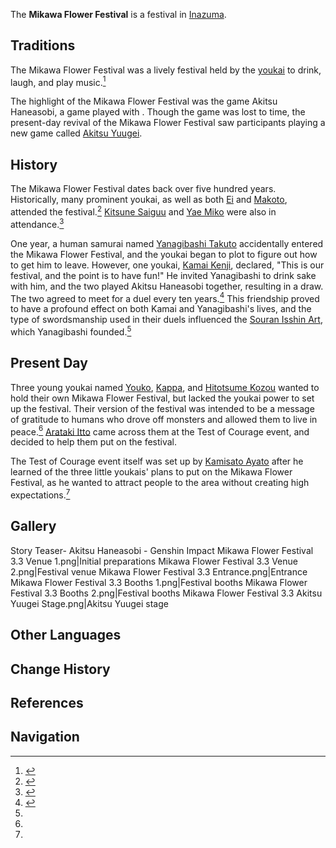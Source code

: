 {{Stub|add trivia/etymology/real cultural parallels if applicable}}
{{Terminology Infobox
|image        = Mikawa Flower Festival.png
|type         = Festivals
|type2        = Inazuma Culture
}}
The '''Mikawa Flower Festival''' is a festival in [[Inazuma]].

==Traditions==
The Mikawa Flower Festival was a lively festival held by the [[youkai]] to drink, laugh, and play music.<ref name="ToC">{{Ref/Quest|Test of Courage (Event Quest)}}</ref>

The highlight of the Mikawa Flower Festival was the game Akitsu Haneasobi, a game played with {{w|hagoita}}. Though the game was lost to time, the present-day revival of the Mikawa Flower Festival saw participants playing a new game called [[Akitsu Yuugei]].

==History==
The Mikawa Flower Festival dates back over five hundred years. Historically, many prominent youkai, as well as both [[Ei]] and [[Makoto]], attended the festival.<ref name="ToC">{{Ref/Quest|Test of Courage (Event Quest)}}</ref> [[Kitsune Saiguu]] and [[Yae Miko]] were also in attendance.<ref name="CoL">{{Ref/Quest|The Currents of Life}}</ref>

One year, a human samurai named [[Yanagibashi Takuto]] accidentally entered the Mikawa Flower Festival, and the youkai began to plot to figure out how to get him to leave. However, one youkai, [[Kamai Kenji]], declared, "This is our festival, and the point is to have fun!" He invited Yanagibashi to drink sake with him, and the two played Akitsu Haneasobi together, resulting in a draw. The two agreed to meet for a duel every ten years.<ref name="HT">{{Ref/Quest|Haunted Tales}}</ref> This friendship proved to have a profound effect on both Kamai and Yanagibashi's lives, and the type of swordsmanship used in their duels influenced the [[Souran Isshin Art]], which Yanagibashi founded.<ref name="CoL" />

==Present Day==
Three young youkai named [[Youko]], [[Kappa]], and [[Hitotsume Kozou]] wanted to hold their own Mikawa Flower Festival, but lacked the youkai power to set up the festival. Their version of the festival was intended to be a message of gratitude to humans who drove off monsters and allowed them to live in peace.<ref name="ToC" /> [[Arataki Itto]] came across them at the Test of Courage event, and decided to help them put on the festival.

The Test of Courage event itself was set up by [[Kamisato Ayato]] after he learned of the three little youkais' plans to put on the Mikawa Flower Festival, as he wanted to attract people to the area without creating high expectations.<ref name="CoL" />
<!--
==Trivia==
-->
==Gallery==
<gallery>
Story Teaser- Akitsu Haneasobi - Genshin Impact
Mikawa Flower Festival 3.3 Venue 1.png|Initial preparations
Mikawa Flower Festival 3.3 Venue 2.png|Festival venue
Mikawa Flower Festival 3.3 Entrance.png|Entrance
Mikawa Flower Festival 3.3 Booths 1.png|Festival booths
Mikawa Flower Festival 3.3 Booths 2.png|Festival booths
Mikawa Flower Festival 3.3 Akitsu Yuugei Stage.png|Akitsu Yuugei stage
</gallery>

==Other Languages==
{{Other Languages
|en      = Mikawa Flower Festival
|zhs     = 三川花祭
|zhs_rm  = Sānchuān Huājì
|zht     = 三川花祭
|zht_rm  = Sānchuān Huājì
|zh_tl   = Three-Rivers Flower Festival
|ja      = 三川花祭
|ja_rm   = Sansen Hanamatsuri<ref>{{Ref/Quest|Test of Courage (Event Quest)|note=Japanese Voice-Over}}</ref>
|ja_tl   = Three-Rivers Flower Festival
|ja_note = '''Hanamatsuri''' {{Lang|ja=花祭|ja_rm=Hanamatsuri|ja_lit=Flower Festival}} can also be used to refer to the festival of {{w|Buddha%27s_Birthday|the Buddha's Birthday}}.
|ko      = 미카와 축제
|ko_rm   = Mikawa Chukjje
|ko_tl   = Mikawa Festival
|es      = Festival Floral Mikawa
|es_tl   = Mikawa Floral Festival
|fr      = Festival des mikawas
|fr_tl   = Mikawa Festival
|ru      = Фестиваль цветов Микавы
|ru_tl   = Mikawa Flower Festival
|th      = เทศกาลดอกไม้ Mikawa
|th_rm   = 
|th_tl   = 
|vi      = Lễ Hội Hoa Mikawa
|vi_tl   = 
|de      = Mikawa-Blumenfest
|de_tl   = Mikawa Flower Festival
|id      = Festival Bunga Mikawa
|id_tl   = Mikawa Flower Festival
|pt      = Festival da Flor Mikawa
|pt_tl   = 
|tr      = Mikawa Çiçek Festival
|tr_tl   = 
|it      = Festival floreale di Mikawa
|it_tl   = Mikawa Floral Festival
}}

==Change History==
{{Change History|introduced=3.3}}

==References==
{{Reflist}}

==Navigation==
{{Lore Navbox|Festival}}